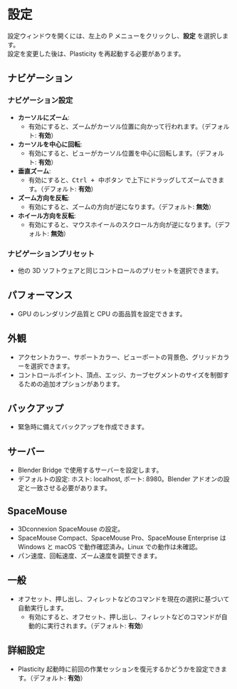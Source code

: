 # 設定  

設定ウィンドウを開くには、左上の P メニューをクリックし、**設定** を選択します。  
設定を変更した後は、Plasticity を再起動する必要があります。  

## ナビゲーション  

### ナビゲーション設定  

- **カーソルにズーム**:  
    - 有効にすると、ズームがカーソル位置に向かって行われます。（デフォルト: **有効**）  
- **カーソルを中心に回転**:  
    - 有効にすると、ビューがカーソル位置を中心に回転します。（デフォルト: **有効**）  
- **垂直ズーム**:  
    - 有効にすると、<kbd>Ctrl + 中ボタン</kbd> で上下にドラッグしてズームできます。（デフォルト: **有効**）  
- **ズーム方向を反転**:  
    - 有効にすると、ズームの方向が逆になります。（デフォルト: **無効**）  
- **ホイール方向を反転**:  
    - 有効にすると、マウスホイールのスクロール方向が逆になります。（デフォルト: **無効**）  

### ナビゲーションプリセット  

- 他の 3D ソフトウェアと同じコントロールのプリセットを選択できます。  

## パフォーマンス  

- GPU のレンダリング品質と CPU の面品質を設定できます。  

## 外観  

- アクセントカラー、サポートカラー、ビューポートの背景色、グリッドカラーを選択できます。  
- コントロールポイント、頂点、エッジ、カーブセグメントのサイズを制御するための追加オプションがあります。  

## バックアップ  

- 緊急時に備えてバックアップを作成できます。  

## サーバー  

- Blender Bridge で使用するサーバーを設定します。  
- デフォルトの設定: ホスト: localhost, ポート: 8980。Blender アドオンの設定と一致させる必要があります。  

## SpaceMouse  

- 3Dconnexion SpaceMouse の設定。  
- SpaceMouse Compact、SpaceMouse Pro、SpaceMouse Enterprise は Windows と macOS で動作確認済み。Linux での動作は未確認。  
- パン速度、回転速度、ズーム速度を調整できます。  

## 一般  

- オフセット、押し出し、フィレットなどのコマンドを現在の選択に基づいて自動実行します。  
    - 有効にすると、オフセット、押し出し、フィレットなどのコマンドが自動的に実行されます。（デフォルト: **有効**）  

## 詳細設定  

- Plasticity 起動時に前回の作業セッションを復元するかどうかを設定できます。（デフォルト: **有効**）  
